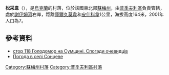 {{coord|51|17|40|N|33|56|3|E|scale:100000|display=title}}

'''松采韋'''（{{lang-uk|Сонцеве}}），是[[烏克蘭|烏克蘭]]的村落，位於該國東北部[[蘇梅州|蘇梅州]]，由[[普季夫利區|普季夫利區]]負責管轄，處於[[謝伊姆河|謝伊姆河]]右岸，距離[[庫爾久莫韋|庫爾久莫韋]]和[[皮什科韋|皮什科韋]]1公里，海拔高度164米，2001年人口為7。

==參考資料==
*[https://web.archive.org/web/20160304083319/http://shron.chtyvo.org.ua/Piatachenko_Serhii/Holodomor_na_Sumschyni_u_spohadakh_ochevydtsiv_Knyha_2.pdf стор 118 Голодомор на Сумщині. Спогади очевидців]
* [http://weather.in.ua/ua/symskaja/24516 Погода в селі Сонцеве] {{Wayback|url=http://weather.in.ua/ua/symskaja/24516 |date=20111219214752 }}

{{DEFAULTSORT:Сонцеве}}
[[Category:蘇梅州村落|Category:蘇梅州村落]]
[[Category:普季夫利區村落|Category:普季夫利區村落]]


{{Sumy-geo-stub}}
